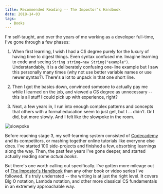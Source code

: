 ```yaml
---
title: Recommended Reading -- The Impostor's Handbook
date: 2018-14-03
tags:
  - Books
---
```


I'm self-taught, and over the years of me working as a developer full-time, I've gone through a few phases:

1. When first learning, I wish I had a CS degree purely for the luxury of having time to digest things. Even syntax confused me. Imagine learning to code and seeing `String string=new String("example")`. Understandably, it is a deliberately confusing one-line example but I saw this personally many times (why not use better variable names or use newer syntax?). There's a lot to unpack in that one short line.

2. Then I got the basics down, convinced someone to actually pay me while I learned on the job, and viewed a CS degree as unnecessary -- this is all stuff I could pick up with experience, right?

3. Next, a few years in, I run into enough complex patterns and concepts that others with a formal education seem to just get, but I ... didn't. Or I did, but more slowly. And I felt like the slowpoke in the room.

![slowpoke](./slowpoke.webp)

Before reaching stage 3, my self-learning system consisted of [Codecademy](https://www.codecademy.com/) and its competitors, or mashing together online tutorials like everyone else does. I've started 100 side-projects and finished a few, absorbing learnings along the way. Then, the past few years I've gone deeper, and started actually reading some *actual books*. 

But there's one worth calling out specifically. I've gotten more mileage out of [The Impostor's Handbook](https://bigmachine.io/products/the-imposters-handbook/) than any other book or video series I've followed. It's truly underrated -- the writing is at just the right level. It covers Big O notation, Lambda notation, and other more classical CS fundamentals in an extremely approachable way.